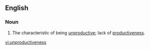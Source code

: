 ==English==
===Noun===
{{en-noun|-}}
# The characteristic of being [[unproductive]]; lack of [[productiveness]].

[[vi:unproductiveness]]